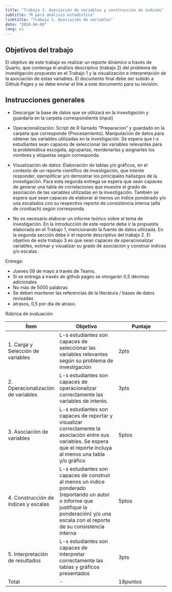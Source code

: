 ```yaml
---
title: "Trabajo 3. Asociación de variables y construcción de índices"
subtitle: "R para análisis estadístico"
linktitle: "Trabajo 3. Asociación de variables"
date: "2024-04-09"
lang: es
---
```


## Objetivos del trabajo

El objetivo de este trabajo es realizar un reporte dinámico a través de Quarto, que contenga el análisis descriptivo (trabajo 2) del problema de investigación propuesto en el Trabajo 1 y la visualización e interpretación de la asociación de estas variables. El documento final debe ser subido a Github Pages y se debe enviar el link a este documento para su revisión.


## Instrucciones generales

- Descargar la base de datos que se utilizará en la investigación y guardarla en la carpeta correspondiente (input)
- Operacionalización: Script de R llamado "Preparacion" y guardado en la carpeta que corresponde (Procesamiento). Manipulación de datos para obtener las variables utilizadas en la investigación. Se espera que l-s estudiantes sean capaces de seleccionar las variables relevantes para la problemática escogida, agruparlas, reordenarlas y asignarles los nombres y etiquetas según corresponda.
- Visualización de datos: Elaboración de tablas y/o gráficos, en el contexto de un reporte científico de investigación, que intente responder, ejemplificar y/o demostrar los principales hallazgos de la investigación. Para esta segunda entrega se espera que sean capaces de generar una tabla de correlaciones que muestre el grado de asociación de las variables utilizadas en la investigación. También se espera que sean capaces de elaborar al menos un índice ponderado y/o una escalados con su respectivo reporte de consistencia interna (alfa de cronbach) según corresponda.

- No es necesario elaborar un informe teórico sobre el tema de investigación. En la introducción de este reporte debe ir la propuesta elaborada en el Trabajo 1, mencionando la fuente de datos utilizada. En la segunda sección debe ir el reporte descriptivo del trabajo 2. El objetivo de este trabajo 3 es que sean capaces de operacionalizar variables, estimar y visualizar su grado de asociación y construir índices y/o escalas.


Entrega:

- Jueves 09 de mayo a través de Teams.
- Si se entrega a través de github pages se otorgarán 0,5 décimas adicionales
- No más de 5000 palabras
- Se deben mantener las referencias de la literatura / bases de datos revisadas
- atrasos, 0,5 por día de atraso.

Rúbrica de evaluación:

| Ítem | Objetivo | Puntaje |
|------|----------|---------|
|1. Carga y Selección de variables | L-s estudiantes son capaces de seleccionar las variables relevantes según su problema de investigación   | 2pts        |
|2. Operacionalización de variables   | L-s estudiantes son capaces de operacionalizar correctamente las variables de interés.      |     3pts    |
|3. Asociación de variables  | L-s estudiantes son capaces de reportar y visualizar correctamente la asociación entre sus variables. Se espera que el reporte incluya al menos una tabla y/o gráfico        |   5ptos      |
|4. Construcción de índices y escalas | L-s estudiantes son capaces de construir al menos un índice ponderado (reportando un autor o informe que justifique la ponderación) y/o una escala con el reporte de su consistencia interna | 5ptos |
|5. Interpretación de resultados      | L-s estudiantes son capaces de interpretar correctamente las tablas y gráficos presentados       |  3pts       |
| Total|- |18puntos|
